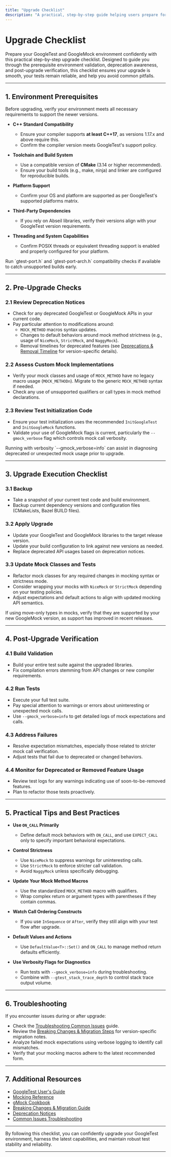 ```yaml
---
title: "Upgrade Checklist"
description: "A practical, step-by-step guide helping users prepare for and execute upgrades. Includes environmental prerequisites, checks for deprecations, and verification of post-upgrade test health."
---
```


# Upgrade Checklist

Prepare your GoogleTest and GoogleMock environment confidently with this practical step-by-step upgrade checklist. Designed to guide you through the prerequisite environment validation, deprecation awareness, and post-upgrade verification, this checklist ensures your upgrade is smooth, your tests remain reliable, and help you avoid common pitfalls.

---

## 1. Environment Prerequisites

Before upgrading, verify your environment meets all necessary requirements to support the newer versions.

- **C++ Standard Compatibility**
  - Ensure your compiler supports **at least C++17**, as versions 1.17.x and above require this.
  - Confirm the compiler version meets GoogleTest's support policy.

- **Toolchain and Build System**
  - Use a compatible version of **CMake** (3.14 or higher recommended).
  - Ensure your build tools (e.g., make, ninja) and linker are configured for reproducible builds.

- **Platform Support**
  - Confirm your OS and platform are supported as per GoogleTest's supported platforms matrix.

- **Third-Party Dependencies**
  - If you rely on Abseil libraries, verify their versions align with your GoogleTest version requirements.

- **Threading and System Capabilities**
  - Confirm POSIX threads or equivalent threading support is enabled and properly configured for your platform.

<Tip>
Run `gtest-port.h` and `gtest-port-arch.h` compatibility checks if available to catch unsupported builds early.
</Tip>

---

## 2. Pre-Upgrade Checks

### 2.1 Review Deprecation Notices

- Check for any deprecated GoogleTest or GoogleMock APIs in your current code.
- Pay particular attention to modifications around:
  - `MOCK_METHOD` macros syntax updates.
  - Changes to default behaviors around mock method strictness (e.g., usage of `NiceMock`, `StrictMock`, and `NaggyMock`).
  - Removal timelines for deprecated features (see [Deprecations & Removal Timeline](https://github.com/google/googletest) for version-specific details).

### 2.2 Assess Custom Mock Implementations

- Verify your mock classes and usage of `MOCK_METHOD` have no legacy macro usage (`MOCK_METHODn`). Migrate to the generic `MOCK_METHOD` syntax if needed.
- Check any use of unsupported qualifiers or call types in mock method declarations.

### 2.3 Review Test Initialization Code

- Ensure your test initialization uses the recommended `InitGoogleTest` and `InitGoogleMock` functions.
- Validate your use of GoogleMock flags is current, particularly the `--gmock_verbose` flag which controls mock call verbosity.

<Note>
Running with verbosity `--gmock_verbose=info` can assist in diagnosing deprecated or unexpected mock usage prior to upgrade.
</Note>

---

## 3. Upgrade Execution Checklist

### 3.1 Backup

- Take a snapshot of your current test code and build environment.
- Backup current dependency versions and configuration files (CMakeLists, Bazel BUILD files).

### 3.2 Apply Upgrade

- Update your GoogleTest and GoogleMock libraries to the target release version.
- Update your build configuration to link against new versions as needed.
- Replace deprecated API usages based on deprecation notices.

### 3.3 Update Mock Classes and Tests

- Refactor mock classes for any required changes in mocking syntax or strictness mode.
- Consider wrapping your mocks with `NiceMock` or `StrictMock` depending on your testing policies.
- Adjust expectations and default actions to align with updated mocking API semantics.

<Tip>
If using move-only types in mocks, verify that they are supported by your new GoogleMock version, as support has improved in recent releases.
</Tip>

---

## 4. Post-Upgrade Verification

### 4.1 Build Validation

- Build your entire test suite against the upgraded libraries.
- Fix compilation errors stemming from API changes or new compiler requirements.

### 4.2 Run Tests

- Execute your full test suite.
- Pay special attention to warnings or errors about uninteresting or unexpected mock calls.
- Use `--gmock_verbose=info` to get detailed logs of mock expectations and calls.

### 4.3 Address Failures

- Resolve expectation mismatches, especially those related to stricter mock call verification.
- Adjust tests that fail due to deprecated or changed behaviors.

### 4.4 Monitor for Deprecated or Removed Feature Usage

- Review test logs for any warnings indicating use of soon-to-be-removed features.
- Plan to refactor those tests proactively.

---

## 5. Practical Tips and Best Practices

- **Use `ON_CALL` Primarily**
  - Define default mock behaviors with `ON_CALL`, and use `EXPECT_CALL` only to specify important behavioral expectations.

- **Control Strictness**
  - Use `NiceMock` to suppress warnings for uninteresting calls.
  - Use `StrictMock` to enforce stricter call validation.
  - Avoid `NaggyMock` unless specifically debugging.

- **Update Your Mock Method Macros**
  - Use the standardized `MOCK_METHOD` macro with qualifiers.
  - Wrap complex return or argument types with parentheses if they contain commas.

- **Watch Call Ordering Constructs**
  - If you use `InSequence` or `After`, verify they still align with your test flow after upgrade.

- **Default Values and Actions**
  - Use `DefaultValue<T>::Set()` and `ON_CALL` to manage method return defaults efficiently.

- **Use Verbosity Flags for Diagnostics**
  - Run tests with `--gmock_verbose=info` during troubleshooting.
  - Combine with `--gtest_stack_trace_depth` to control stack trace output volume.

---

## 6. Troubleshooting

If you encounter issues during or after upgrade:

- Check the [Troubleshooting Common Issues](https://google.github.io/googletest/getting-started/troubleshooting-help/common-issues) guide.
- Review the [Breaking Changes & Migration Steps](https://google.github.io/googletest/changelog/upgrade-migration-guides/breaking-changes-migration) for version-specific migration notes.
- Analyze failed mock expectations using verbose logging to identify call mismatches.
- Verify that your mocking macros adhere to the latest recommended form.

---

## 7. Additional Resources

- [GoogleTest User's Guide](https://google.github.io/googletest/)
- [Mocking Reference](https://google.github.io/googletest/reference/mocking.md)
- [gMock Cookbook](https://google.github.io/googletest/gmock_cook_book.html)
- [Breaking Changes & Migration Guide](https://google.github.io/googletest/changelog/upgrade-migration-guides/breaking-changes-migration)
- [Deprecation Notices](https://google.github.io/googletest/changelog/release-notes-history/deprecation-notices)
- [Common Issues Troubleshooting](https://google.github.io/googletest/getting-started/troubleshooting-help/common-issues)

---

By following this checklist, you can confidently upgrade your GoogleTest environment, harness the latest capabilities, and maintain robust test stability and reliability.

---